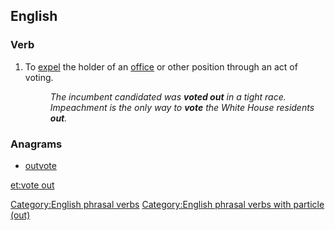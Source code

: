 ==English==

===Verb===
{{head|en|verb|head=[[vote]] [[out]]}}

# {{context|transitive|or|intransitive|lang=en}} To [[expel]] the holder of an [[office]] or other position through an act of voting.
#: ''The incumbent candidated was '''voted out''' in a tight race.''
#: ''Impeachment is the only way to '''vote''' the White House residents '''out'''.''

===Anagrams===
* [[outvote#English|outvote]]

[[Category:English phrasal verbs]]
[[Category:English phrasal verbs with particle (out)]]

[[et:vote out]]